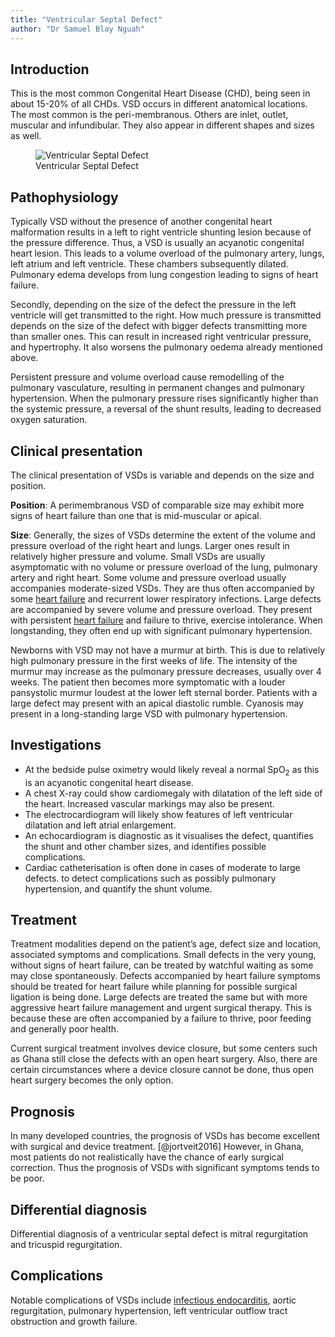 ```yaml
---
title: "Ventricular Septal Defect"
author: "Dr Samuel Blay Nguah"
---
```


## Introduction

This is the most common Congenital Heart Disease (CHD), being seen in about 15-20% of all CHDs. VSD
occurs in different anatomical locations. The most common is the peri-membranous. Others are inlet,
outlet, muscular and infundibular. They also appear in different shapes and sizes as well.

![Ventricular Septal Defect](images/cvs-vsd.jpg){#fig-cvs-vsd fig-align="center"}

## Pathophysiology

Typically VSD without the presence of another congenital heart malformation results in a left to
right ventricle shunting lesion because of the pressure difference. Thus, a VSD is usually an
acyanotic congenital heart lesion. This leads to a volume overload of the pulmonary artery, lungs,
left atrium and left ventricle. These chambers subsequently dilated. Pulmonary edema develops from
lung congestion leading to signs of heart failure.

Secondly, depending on the size of the defect the pressure in the left ventricle will get
transmitted to the right. How much pressure is transmitted depends on the size of the defect with
bigger defects transmitting more than smaller ones. This can result in increased right ventricular
pressure, and hypertrophy. It also worsens the pulmonary oedema already mentioned above.

Persistent pressure and volume overload cause remodelling of the pulmonary vasculature, resulting in
permanent changes and pulmonary hypertension. When the pulmonary pressure rises significantly higher
than the systemic pressure, a reversal of the shunt results, leading to decreased oxygen saturation.

## Clinical presentation

The clinical presentation of VSDs is variable and depends on the size and position.

**Position**: A perimembranous VSD of comparable size may exhibit more signs of heart failure than
one that is mid-muscular or apical.

**Size**: Generally, the sizes of VSDs determine the extent of the volume and pressure overload of
the right heart and lungs. Larger ones result in relatively higher pressure and volume. Small VSDs
are usually asymptomatic with no volume or pressure overload of the lung, pulmonary artery and right
heart. Some volume and pressure overload usually accompanies moderate-sized VSDs. They are thus
often accompanied by some [heart failure](cvs-heart-failure.qmd) and recurrent lower respiratory
infections. Large defects are accompanied by severe volume and pressure overload. They present with
persistent [heart failure](cvs-heart-failure.qmd) and failure to thrive, exercise intolerance. When
longstanding, they often end up with significant pulmonary hypertension.

Newborns with VSD may not have a murmur at birth. This is due to relatively high pulmonary pressure
in the first weeks of life. The intensity of the murmur may increase as the pulmonary pressure
decreases, usually over 4 weeks. The patient then becomes more symptomatic with a louder pansystolic
murmur loudest at the lower left sternal border. Patients with a large defect may present with an
apical diastolic rumble. Cyanosis may present in a long-standing large VSD with pulmonary
hypertension.

## Investigations

-   At the bedside pulse oximetry would likely reveal a normal SpO~2~ as this is an acyanotic
    congenital heart disease.
-   A chest X-ray could show cardiomegaly with dilatation of the left side of the heart. Increased
    vascular markings may also be present.
-   The electrocardiogram will likely show features of left ventricular dilatation and left atrial
    enlargement.
-   An echocardiogram is diagnostic as it visualises the defect, quantifies the shunt and other
    chamber sizes, and identifies possible complications.
-   Cardiac catheterisation is often done in cases of moderate to large defects. to detect
    complications such as possibly pulmonary hypertension, and quantify the shunt volume.

## Treatment

Treatment modalities depend on the patient's age, defect size and location, associated symptoms and
complications. Small defects in the very young, without signs of heart failure, can be treated by
watchful waiting as some may close spontaneously. Defects accompanied by heart failure symptoms
should be treated for heart failure while planning for possible surgical ligation is being done.
Large defects are treated the same but with more aggressive heart failure management and urgent
surgical therapy. This is because these are often accompanied by a failure to thrive, poor feeding
and generally poor health.

Current surgical treatment involves device closure, but some centers such as Ghana still close the
defects with an open heart surgery. Also, there are certain circumstances where a device closure
cannot be done, thus open heart surgery becomes the only option.

## Prognosis

In many developed countries, the prognosis of VSDs has become excellent with surgical and device
treatment. [@jortveit2016] However, in Ghana, most patients do not realistically have the chance of
early surgical correction. Thus the prognosis of VSDs with significant symptoms tends to be poor.

## Differential diagnosis

Differential diagnosis of a ventricular septal defect is mitral regurgitation and tricuspid
regurgitation.

## Complications

Notable complications of VSDs include [infectious endocarditis](cvs-inf-endo.qmd), aortic
regurgitation, pulmonary hypertension, left ventricular outflow tract obstruction and growth
failure.
